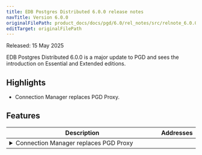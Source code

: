 ```yaml
---
title: EDB Postgres Distributed 6.0.0 release notes
navTitle: Version 6.0.0
originalFilePath: product_docs/docs/pgd/6.0/rel_notes/src/relnote_6.0.0.yml
editTarget: originalFilePath
---
```


Released: 15 May 2025

EDB Postgres Distributed 6.0.0 is a major update to PGD and sees the introduction on Essential and Extended editions.

## Highlights

- Connection Manager replaces PGD Proxy.

## Features

<table class="table w-100"><thead><tr><th>Description</th><th width="10%">Addresses</th></tr></thead><tbody>
<tr><td><details><summary>Connection Manager replaces PGD Proxy</summary><hr/><p>The connection manager is a new component that replaces the PGD Proxy. It is responsible for managing connections to the database and routing them to the appropriate nodes in the cluster. The connection manager provides improved performance, scalability, and reliability compared to the previous PGD Proxy.</p>

  


